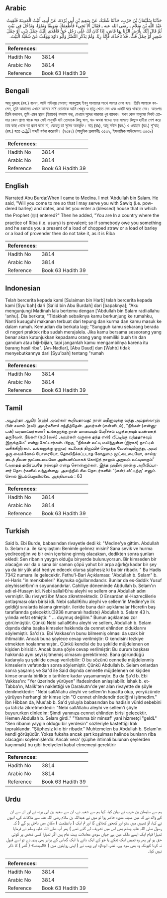 ## Arabic


<div dir="rtl" lang="ar" style={{fontSize:'larger',backgroundColor:'#f8f9fa',padding:20}}>
حَدَّثَنَا سُلَيْمَانُ بْنُ حَرْبٍ، حَدَّثَنَا شُعْبَةُ، عَنْ سَعِيدِ بْنِ أَبِي بُرْدَةَ، عَنْ أَبِيهِ، أَتَيْتُ الْمَدِينَةَ فَلَقِيتُ عَبْدَ اللَّهِ بْنَ سَلاَمٍ ـ رضى الله عنه ـ فَقَالَ أَلاَ تَجِيءُ فَأُطْعِمَكَ سَوِيقًا وَتَمْرًا، وَتَدْخُلَ فِي بَيْتٍ ثُمَّ قَالَ إِنَّكَ بِأَرْضٍ الرِّبَا بِهَا فَاشٍ، إِذَا كَانَ لَكَ عَلَى رَجُلٍ حَقٌّ فَأَهْدَى إِلَيْكَ حِمْلَ تِبْنٍ، أَوْ حِمْلَ شَعِيرٍ أَوْ حِمْلَ قَتٍّ، فَلاَ تَأْخُذْهُ، فَإِنَّهُ رِبًا‏.‏ وَلَمْ يَذْكُرِ النَّضْرُ وَأَبُو دَاوُدَ وَوَهْبٌ عَنْ شُعْبَةَ الْبَيْتَ‏.‏
</div>
<div style={{backgroundColor:'#f8f9fa',padding:20, marginBottom: 10}}><table> <thead> <tr> <th>References:</th> <th></th> </tr> </thead> <tbody><tr><td>Hadith No</td><td>3814</td></tr><tr><td>Arabic No</td><td>3814</td></tr><tr><td>Reference</td><td>Book 63 Hadith 39</td></tr></tbody></table></div>

## Bengali


<div dir="ltr" lang="bn" style={{fontSize:'larger',backgroundColor:'#f8f9fa',padding:20}}>
আবূ বুরদাহ (রহ.) বলেন, আমি মদিনা্য় গেলাম; আবদুল্লাহ ইবনু সালামের সাথে আমার দেখা হল। তিনি আমাকে বললেন, তুমি আমাদের এখানে আসবে না? তোমাকে আমি খেজুর ও ছাতু খেতে দেব এবং একটি ঘরে থাকতে দেব। অতঃপর তিনি বললেন, তুমি এমন স্থানে (ইরাকে) বসবাস কর, যেখানে সুদের কারবার খুব ব্যাপক। যখন কোন মানুষের নিকট তোমার কোন প্রাপ্য থাকে আর সেই মানুষটি যদি তোমাকে কিছু ঘাস, খড় অথবা খড়ের ন্যায় সামান্য কিছুও হাদীয়া পেশ করে তার কাছ থেকে তা গ্রহণ করো না, যেহেতু তা সুদের অন্তর্ভুক্ত। নায্র (রাঃ), আবূ দাউদ (রহ.) ও ওয়াহাব (রহ.) শু‘বাহ্ (রহ.) হতে الْبَيْتَ শব্দটি বর্ণনা করেননি। (৭৩৪২) (আধুনিক প্রকাশনীঃ ৩৫৩২, ইসলামিক ফাউন্ডেশনঃ ৩৫৩৯)
</div>
<div style={{backgroundColor:'#f8f9fa',padding:20, marginBottom: 10}}><table> <thead> <tr> <th>References:</th> <th></th> </tr> </thead> <tbody><tr><td>Hadith No</td><td>3814</td></tr><tr><td>Arabic No</td><td>3814</td></tr><tr><td>Reference</td><td>Book 63 Hadith 39</td></tr></tbody></table></div>

## English


<div dir="ltr" lang="en" style={{fontSize:'larger',backgroundColor:'#f8f9fa',padding:20}}>
Narrated Abu Burda:When I came to Medina. I met 'Abdullah bin Salam. He said, "Will you come to me so that I may serve you with Sawiq (i.e. powdered barley) and dates, and let you enter a (blessed) house that in which the Prophet (ﷺ) entered?" Then he added, "You are In a country where the practice of Riba (i.e. usury) is prevalent; so if somebody owe you something and he sends you a present of a load of chopped straw or a load of barley or a load of provender then do not take it, as it is Riba
</div>
<div style={{backgroundColor:'#f8f9fa',padding:20, marginBottom: 10}}><table> <thead> <tr> <th>References:</th> <th></th> </tr> </thead> <tbody><tr><td>Hadith No</td><td>3814</td></tr><tr><td>Arabic No</td><td>3814</td></tr><tr><td>Reference</td><td>Book 63 Hadith 39</td></tr></tbody></table></div>

## Indonesian


<div dir="ltr" lang="id" style={{fontSize:'larger',backgroundColor:'#f8f9fa',padding:20}}>
Telah bercerita kepada kami [Sulaiman bin Harb] telah bercerita kepada kami [Syu'bah] dari [Sa'id bin Abu Burdah] dari [bapaknya]; "Aku mengunjungi Madinah lalu bertemu dengan ['Abdullah bin Salam radliallahu 'anhu]. Dia berkata; "Tidakkah sebaiknya kamu berkunjung ke rumahku, Nanti kusuguhi makanan terbuat dari tepung dan kurma dan kamu masuk ke dalam rumah. Kemudian dia berkata lagi; "Sungguh kamu sekarang berada di negeri praktek riba sudah merajalela. Jika kamu bersama seseorang yang benar akan kutunjukkan kepadamu orang yang memiliki buah tin dan gandum atau biji-bijian, tapi janganlah kamu mengambilnya karena itu barang hasil riba". [An-Nadlar], [Abu Daud] dan [Wahb] tidak menyebutkannya dari [Syu'bah] tentang "rumah
</div>
<div style={{backgroundColor:'#f8f9fa',padding:20, marginBottom: 10}}><table> <thead> <tr> <th>References:</th> <th></th> </tr> </thead> <tbody><tr><td>Hadith No</td><td>3814</td></tr><tr><td>Arabic No</td><td>3814</td></tr><tr><td>Reference</td><td>Book 63 Hadith 39</td></tr></tbody></table></div>

## Tamil


<div dir="ltr" lang="ta" style={{fontSize:'larger',backgroundColor:'#f8f9fa',padding:20}}>
அபூபுர்தா ஆமிர் (ரஹ்) அவர்கள் கூறியதாவது: நான் மதீனாவுக்கு வந்து அப்துல்லாஹ் பின் சலாம் (ரலி) அவர்களைச் சந்தித்தேன். அவர்கள் (என்னிடம்), “நீங்கள் (என்னுடன்) வரமாட்டீர்களா? உங்களுக்கு நான் மாவையும் பேரீச்சம் பழத்தையும் உண்ணத் தருவேன். நீங்கள் (நபி (ஸல்) அவர்கள் வருகை தந்த என்) வீட்டிற்கு வந்ததாகவும் இருக்குமே” என்று கேட்டார்கள். பிறகு, “நீங்கள் வட்டி மலிந்துள்ள (இராக்) நாட்டில் வசிக்கிறீர்கள். உங்களுக்கு ஒருவர் கடனைத் திருப்பிச் செலுத்த வேண்டியிருந்து, அவர் ஒரு வைக்கோல் போரையோ, தொலிநீக்கப்படாத கோதுமை மூட்டையையோ, கால்நடைத் தீவன மூட்டையையோ அன்பளிப்பாகக் கொடுத் தாலும் அதுவும் வட்டியாகும்” (அதைத் தவிர்ப்பதே நல்லது) என்று சொன்னார்கள். இந்த ஹதீஸ் நான்கு அறிவிப்பாளர் தொடர்களில் வந்துள்ளது. அவற்றில் சில தொடர்களில் “(என்) வீட்டிற்கு' எனும் சொல் இடம்பெறவில்லை. அத்தியாயம் : 63
</div>
<div style={{backgroundColor:'#f8f9fa',padding:20, marginBottom: 10}}><table> <thead> <tr> <th>References:</th> <th></th> </tr> </thead> <tbody><tr><td>Hadith No</td><td>3814</td></tr><tr><td>Arabic No</td><td>3814</td></tr><tr><td>Reference</td><td>Book 63 Hadith 39</td></tr></tbody></table></div>

## Turkish


<div dir="ltr" lang="tr" style={{fontSize:'larger',backgroundColor:'#f8f9fa',padding:20}}>
Said b. Ebi Burde, babasından rivayetle dedi ki: "Medine'ye gittim. Abdullah b. Selam r.a. ile karşılaştım: Benimle gelmez misin? Sana sevik ve hurma yedireceğim ve bir evin içerisine girmiş olacaksın, dedikten sonra şunları ekledi: Sen ribanın yaygın olduğu biryerde bulunuyorsun. Bir kimseden bir alacağın var da o sana bir saman çöpü yahut bir arpa ağırlığı kadar bir şey ya da bir yük alaf hediye edecek olursa şüphesiz ki bu bir ribadır. " Bu Hadis 7342 numara ile gelecektir. Fethu'l-Bari Açıklaması: "Abdullah b. Selam" b. el-Haris "in menkıbeleri" Kaynuka oğullarındandır. Bunlar da es-Sıddik Yusuf aleyhissel€ım'ın soyundandıriar. Cahiliye döneminde Abdullah b. Selam'ın adı el-Husayn idi. Nebi sallall€ıhu aleyhi ve sellem ona Abdullah adını vermiştir. Bu rivayeti ibn Mace zikretmektedir. O Ensardan el-Hazreclilerle antlaşması olan birisi idi. Nebi sallall€ıhu aleyhi ve sellem'in Medine'ye ilk geldiği sıralarda islama girmiştir. ileride buna dair açıklamalar Hicretin baş taraflarında gelecektir.(3938 numaralı hadiste) Abdullah b. Selam 43 h. yılında vefat etmiştir. " ... duymuş değilim." Bunun açıklaması zor görülmüştür. Çünkü Nebi sallall€ıhu aleyhi ve sellem, Abdullah b. Selam dışında daha başka kimseler hakkında da cennet ehlinden olduklarını söylemiştir. Sa'd (b. Ebi Vakkası'ın bunu bilmemiş olması da uzak bir ihtimaldir. Ancak buna şöylece cevap verilmiştir: O kendisini tezkiye etmekten hoşlanmamıştır.. Çünkü kendisi de bu şekilde müjdelenen on kişiden birisidir. Ancak buna şöyle cevap verilmiştir: Bu durum başkası hakkında aynı şeyi işitmemiş olmasını gerektirmez. Bana göründüğü kadarıyla şu şekilde cevap verilebilir: O bu sözünü cennetle müjdelenmiş kimselerin vefatından sonra söylemiştir. Çünkü Abdullah b. Selam onlardan sonra yaşamış ve Sa"d ile Said dışında cennetle müjdelenen on kişiden kimse onunla birlikte o tarihlere kadar yaşamamıştır. Bu da Sa'd b. Ebi Vakkas'ın: "Yer üzerinde yürüyen" ifadesinden anlaşılabilir. İshak b. et-Tabba'ın, Malik'ten naklettiği ve Darakutnı'de yer alan rivayette de şöyle denilmektedir: "Nebi sallAllahu aleyhi ve sellem'in hayatta olup, yeryüzünde yürüyen herhangi bir kimse için "O cennet ehlindendir dediğini işitmedim." İbn Hibban da, Mus'ab b. Sa'd yoluyla babasından bu hadisin vünld sebebini şu lafızIa zikretmektedir: "Nebi sallAllahu aleyhi ve sellem'i şöyle buyururken dinledim: Şimdi yanınıza cennet ehlinden birisi gelecektir. Hemen Abdullah b. Selam girdi." "Yanıma bir minsaf' yani hizmetçi "geldL" "Sen ribanın yaygın olduğu bir yerdesin" sözleriyle kastettiği Irak topraklandır. "Şüphesiz ki o bir ribadır." Muhtemelen bu Abdullah b. Selam'ın kendi görüşüdür. Yoksa fukaha ancak şart koşulması halinde bunların riba olacağını söylemişlerdir. Ancak vera' (şüphe ihtimali bulunan şeylerden kaçınmak) bu gibi hediyeleri kabul etmemeyi gerektirir
</div>
<div style={{backgroundColor:'#f8f9fa',padding:20, marginBottom: 10}}><table> <thead> <tr> <th>References:</th> <th></th> </tr> </thead> <tbody><tr><td>Hadith No</td><td>3814</td></tr><tr><td>Arabic No</td><td>3814</td></tr><tr><td>Reference</td><td>Book 63 Hadith 39</td></tr></tbody></table></div>

## Urdu


<div dir="rtl" lang="ur" style={{fontSize:'larger',backgroundColor:'#f8f9fa',padding:20}}>
ہم سے سلیمان بن حرب نے بیان کیا، کہا ہم سے شعبہ نے، ان سے سعید بن ابی بردہ نے اور ان سے ان کے والد نے کہ میں مدینہ منورہ حاضر ہوا تو میں نے عبداللہ بن سلام رضی اللہ عنہ سے ملاقات کی، انہوں نے کہا، آؤ تمہیں میں ستو اور کھجور کھلاؤں گا اور تم ایک ( باعظمت ) مکان میں داخل ہو گے ( کہ رسول صلی اللہ علیہ وسلم بھی اس میں تشریف لے گئے تھے ) پھر آپ صلی اللہ علیہ وسلم نے فرمایا تمہارا قیام ایک ایسے ملک میں ہے جہاں سودی معاملات بہت عام ہیں اگر تمہارا کسی شخص پر کوئی حق ہو اور پھر وہ تمہیں ایک تنکے یا جَو کے ایک دانے یا ایک گھاس کے برابر بھی ہدیہ دے تو اسے قبول نہ کرنا کیونکہ وہ بھی سود ہے۔ نضر، ابوداؤد اور وہب نے ( اپنی روایتوں میں ) «البيت‏.‏» ( گھر ) کا ذکر نہیں کیا۔
</div>
<div style={{backgroundColor:'#f8f9fa',padding:20, marginBottom: 10}}><table> <thead> <tr> <th>References:</th> <th></th> </tr> </thead> <tbody><tr><td>Hadith No</td><td>3814</td></tr><tr><td>Arabic No</td><td>3814</td></tr><tr><td>Reference</td><td>Book 63 Hadith 39</td></tr></tbody></table></div>